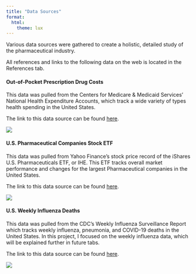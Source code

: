 ```yaml
---
title: "Data Sources"
format: 
  html:
    theme: lux
---
```


Various data sources were gathered to create a holistic, detailed study of the pharmaceutical industry.

All references and links to the following data on the web is located in the References tab.

#### Out-of-Pocket Prescription Drug Costs

This data was pulled from the Centers for Medicare & Medicaid Services' National Health Expenditure Accounts, which track a wide variety of types health spending in the United States.

The link to this data source can be found [here](https://www.cms.gov/Research-Statistics-Data-and-Systems/Statistics-Trends-and-Reports/NationalHealthExpendData/NationalHealthAccountsProjected).

![](dollar_pill.png)

#### U.S. Pharmaceutical Companies Stock ETF

This data was pulled from Yahoo Finance's stock price record of the iShares U.S. Pharmaceuticals ETF, or IHE. This ETF tracks overall market performance and changes for the largest Pharmaceutical companies in the United States.

The link to this data source can be found [here](https://finance.yahoo.com/quote/IHE?p=IHE).

![](pharma.png)

#### U.S. Weekly Influenza Deaths

This data was pulled from the CDC's Weekly Influenza Surveillance Report which tracks weekly influenza, pneumonia, and COVID-19 deaths in the United States. In this project, I focused on the weekly influenza data, which will be explained further in future tabs.

The link to this data source can be found [here](https://www.cdc.gov/flu/weekly/index.htm#FluSurvNet).

![](tamiflu.png)
